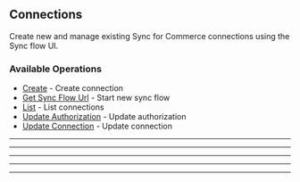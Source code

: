
## Connections
Create new and manage existing Sync for Commerce connections using the Sync flow UI.

### Available Operations

* [Create](/go/connections/create) - Create connection
* [Get Sync Flow Url](/go/connections/get_sync_flow_url) - Start new sync flow
* [List](/go/connections/list) - List connections
* [Update Authorization](/go/connections/update_authorization) - Update authorization
* [Update Connection](/go/connections/update_connection) - Update connection

---
<Create />

---
<GetSyncFlowUrl />

---
<List />

---
<UpdateAuthorization />

---
<UpdateConnection />
